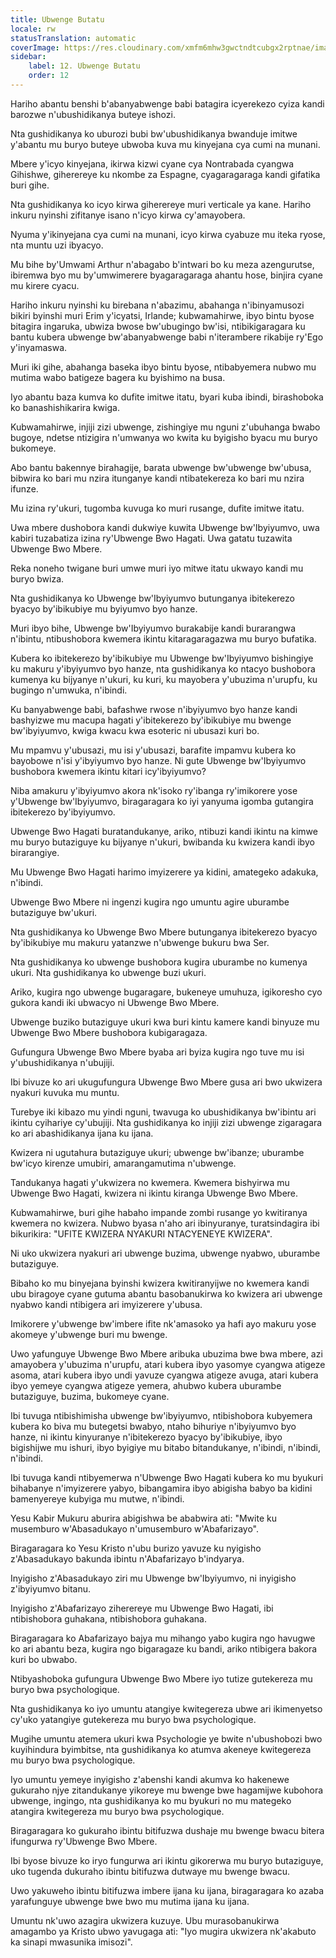 ```yaml
---
title: Ubwenge Butatu
locale: rw
statusTranslation: automatic
coverImage: https://res.cloudinary.com/xmfm6mhw3gwctndtcubgx2rptnae/image/upload/v1741354419/small_cover_la_gran_rebelion_28716e29d2.webp
sidebar:
    label: 12. Ubwenge Butatu
    order: 12
---
```

Hariho abantu benshi b'abanyabwenge babi batagira icyerekezo cyiza kandi barozwe n'ubushidikanya buteye ishozi.

Nta gushidikanya ko uburozi bubi bw'ubushidikanya bwanduje imitwe y'abantu mu buryo buteye ubwoba kuva mu kinyejana cya cumi na munani.

Mbere y'icyo kinyejana, ikirwa kizwi cyane cya Nontrabada cyangwa Gihishwe, giherereye ku nkombe za Espagne, cyagaragaraga kandi gifatika buri gihe.

Nta gushidikanya ko icyo kirwa giherereye muri verticale ya kane. Hariho inkuru nyinshi zifitanye isano n'icyo kirwa cy'amayobera.

Nyuma y'ikinyejana cya cumi na munani, icyo kirwa cyabuze mu iteka ryose, nta muntu uzi ibyacyo.

Mu bihe by'Umwami Arthur n'abagabo b'intwari bo ku meza azengurutse, ibiremwa byo mu by'umwimerere byagaragaraga ahantu hose, binjira cyane mu kirere cyacu.

Hariho inkuru nyinshi ku birebana n'abazimu, abahanga n'ibinyamusozi bikiri byinshi muri Erim y'icyatsi, Irlande; kubwamahirwe, ibyo bintu byose bitagira ingaruka, ubwiza bwose bw'ubugingo bw'isi, ntibikigaragara ku bantu kubera ubwenge bw'abanyabwenge babi n'iterambere rikabije ry'Ego y'inyamaswa.

Muri iki gihe, abahanga baseka ibyo bintu byose, ntibabyemera nubwo mu mutima wabo batigeze bagera ku byishimo na busa.

Iyo abantu baza kumva ko dufite imitwe itatu, byari kuba ibindi, birashoboka ko banashishikarira kwiga.

Kubwamahirwe, injiji zizi ubwenge, zishingiye mu nguni z'ubuhanga bwabo bugoye, ndetse ntizigira n'umwanya wo kwita ku byigisho byacu mu buryo bukomeye.

Abo bantu bakennye birahagije, barata ubwenge bw'ubwenge bw'ubusa, bibwira ko bari mu nzira itunganye kandi ntibatekereza ko bari mu nzira ifunze.

Mu izina ry'ukuri, tugomba kuvuga ko muri rusange, dufite imitwe itatu.

Uwa mbere dushobora kandi dukwiye kuwita Ubwenge bw'Ibyiyumvo, uwa kabiri tuzabatiza izina ry'Ubwenge Bwo Hagati. Uwa gatatu tuzawita Ubwenge Bwo Mbere.

Reka noneho twigane buri umwe muri iyo mitwe itatu ukwayo kandi mu buryo bwiza.

Nta gushidikanya ko Ubwenge bw'Ibyiyumvo butunganya ibitekerezo byacyo by'ibikubiye mu byiyumvo byo hanze.

Muri ibyo bihe, Ubwenge bw'Ibyiyumvo burakabije kandi burarangwa n'ibintu, ntibushobora kwemera ikintu kitaragaragazwa mu buryo bufatika.

Kubera ko ibitekerezo by'ibikubiye mu Ubwenge bw'Ibyiyumvo bishingiye ku makuru y'ibyiyumvo byo hanze, nta gushidikanya ko ntacyo bushobora kumenya ku bijyanye n'ukuri, ku kuri, ku mayobera y'ubuzima n'urupfu, ku bugingo n'umwuka, n'ibindi.

Ku banyabwenge babi, bafashwe rwose n'ibyiyumvo byo hanze kandi bashyizwe mu macupa hagati y'ibitekerezo by'ibikubiye mu bwenge bw'ibyiyumvo, kwiga kwacu kwa esoteric ni ubusazi kuri bo.

Mu mpamvu y'ubusazi, mu isi y'ubusazi, barafite impamvu kubera ko bayobowe n'isi y'ibyiyumvo byo hanze. Ni gute Ubwenge bw'Ibyiyumvo bushobora kwemera ikintu kitari icy'ibyiyumvo?

Niba amakuru y'ibyiyumvo akora nk'isoko ry'ibanga ry'imikorere yose y'Ubwenge bw'Ibyiyumvo, biragaragara ko iyi yanyuma igomba gutangira ibitekerezo by'ibyiyumvo.

Ubwenge Bwo Hagati buratandukanye, ariko, ntibuzi kandi ikintu na kimwe mu buryo butaziguye ku bijyanye n'ukuri, bwibanda ku kwizera kandi ibyo birarangiye.

Mu Ubwenge Bwo Hagati harimo imyizerere ya kidini, amategeko adakuka, n'ibindi.

Ubwenge Bwo Mbere ni ingenzi kugira ngo umuntu agire uburambe butaziguye bw'ukuri.

Nta gushidikanya ko Ubwenge Bwo Mbere butunganya ibitekerezo byacyo by'ibikubiye mu makuru yatanzwe n'ubwenge bukuru bwa Ser.

Nta gushidikanya ko ubwenge bushobora kugira uburambe no kumenya ukuri. Nta gushidikanya ko ubwenge buzi ukuri.

Ariko, kugira ngo ubwenge bugaragare, bukeneye umuhuza, igikoresho cyo gukora kandi iki ubwacyo ni Ubwenge Bwo Mbere.

Ubwenge buziko butaziguye ukuri kwa buri kintu kamere kandi binyuze mu Ubwenge Bwo Mbere bushobora kubigaragaza.

Gufungura Ubwenge Bwo Mbere byaba ari byiza kugira ngo tuve mu isi y'ubushidikanya n'ubujiji.

Ibi bivuze ko ari ukugufungura Ubwenge Bwo Mbere gusa ari bwo ukwizera nyakuri kuvuka mu muntu.

Turebye iki kibazo mu yindi nguni, twavuga ko ubushidikanya bw'ibintu ari ikintu cyihariye cy'ubujiji. Nta gushidikanya ko injiji zizi ubwenge zigaragara ko ari abashidikanya ijana ku ijana.

Kwizera ni ugutahura butaziguye ukuri; ubwenge bw'ibanze; uburambe bw'icyo kirenze umubiri, amarangamutima n'ubwenge.

Tandukanya hagati y'ukwizera no kwemera. Kwemera bishyirwa mu Ubwenge Bwo Hagati, kwizera ni ikintu kiranga Ubwenge Bwo Mbere.

Kubwamahirwe, buri gihe habaho impande zombi rusange yo kwitiranya kwemera no kwizera. Nubwo byasa n'aho ari ibinyuranye, turatsindagira ibi bikurikira: "UFITE KWIZERA NYAKURI NTACYENEYE KWIZERA".

Ni uko ukwizera nyakuri ari ubwenge buzima, ubwenge nyabwo, uburambe butaziguye.

Bibaho ko mu binyejana byinshi kwizera kwitiranyijwe no kwemera kandi ubu biragoye cyane gutuma abantu basobanukirwa ko kwizera ari ubwenge nyabwo kandi ntibigera ari imyizerere y'ubusa.

Imikorere y'ubwenge bw'imbere ifite nk'amasoko ya hafi ayo makuru yose akomeye y'ubwenge buri mu bwenge.

Uwo yafunguye Ubwenge Bwo Mbere aribuka ubuzima bwe bwa mbere, azi amayobera y'ubuzima n'urupfu, atari kubera ibyo yasomye cyangwa atigeze asoma, atari kubera ibyo undi yavuze cyangwa atigeze avuga, atari kubera ibyo yemeye cyangwa atigeze yemera, ahubwo kubera uburambe butaziguye, buzima, bukomeye cyane.

Ibi tuvuga ntibishimisha ubwenge bw'ibyiyumvo, ntibishobora kubyemera kubera ko biva mu butegetsi bwabyo, ntaho bihuriye n'ibyiyumvo byo hanze, ni ikintu kinyuranye n'ibitekerezo byacyo by'ibikubiye, ibyo bigishijwe mu ishuri, ibyo byigiye mu bitabo bitandukanye, n'ibindi, n'ibindi, n'ibindi.

Ibi tuvuga kandi ntibyemerwa n'Ubwenge Bwo Hagati kubera ko mu byukuri bihabanye n'imyizerere yabyo, bibangamira ibyo abigisha babyo ba kidini bamenyereye kubyiga mu mutwe, n'ibindi.

Yesu Kabir Mukuru aburira abigishwa be ababwira ati: "Mwite ku musemburo w'Abasadukayo n'umusemburo w'Abafarizayo".

Biragaragara ko Yesu Kristo n'ubu burizo yavuze ku nyigisho z'Abasadukayo bakunda ibintu n'Abafarizayo b'indyarya.

Inyigisho z'Abasadukayo ziri mu Ubwenge bw'Ibyiyumvo, ni inyigisho z'ibyiyumvo bitanu.

Inyigisho z'Abafarizayo ziherereye mu Ubwenge Bwo Hagati, ibi ntibishobora guhakana, ntibishobora guhakana.

Biragaragara ko Abafarizayo bajya mu mihango yabo kugira ngo havugwe ko ari abantu beza, kugira ngo bigaragaze ku bandi, ariko ntibigera bakora kuri bo ubwabo.

Ntibyashoboka gufungura Ubwenge Bwo Mbere iyo tutize gutekereza mu buryo bwa psychologique.

Nta gushidikanya ko iyo umuntu atangiye kwitegereza ubwe ari ikimenyetso cy'uko yatangiye gutekereza mu buryo bwa psychologique.

Mugihe umuntu atemera ukuri kwa Psychologie ye bwite n'ubushobozi bwo kuyihindura byimbitse, nta gushidikanya ko atumva akeneye kwitegereza mu buryo bwa psychologique.

Iyo umuntu yemeye inyigisho z'abenshi kandi akumva ko hakenewe gukuraho njye zitandukanye yikoreye mu bwenge bwe hagamijwe kubohora ubwenge, ingingo, nta gushidikanya ko mu byukuri no mu mategeko atangira kwitegereza mu buryo bwa psychologique.

Biragaragara ko gukuraho ibintu bitifuzwa dushaje mu bwenge bwacu bitera ifungurwa ry'Ubwenge Bwo Mbere.

Ibi byose bivuze ko iryo fungurwa ari ikintu gikorerwa mu buryo butaziguye, uko tugenda dukuraho ibintu bitifuzwa dutwaye mu bwenge bwacu.

Uwo yakuweho ibintu bitifuzwa imbere ijana ku ijana, biragaragara ko azaba yarafunguye ubwenge bwe bwo mu mutima ijana ku ijana.

Umuntu nk'uwo azagira ukwizera kuzuye. Ubu murasobanukirwa amagambo ya Kristo ubwo yavugaga ati: "Iyo mugira ukwizera nk'akabuto ka sinapi mwasunika imisozi".

